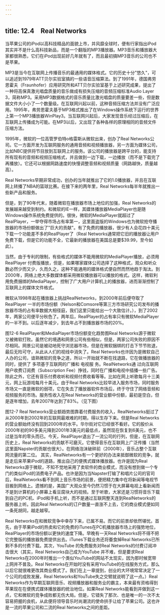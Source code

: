 ```yaml
---
---
---
```

title: 12.4　Real Networks
---



当苹果公司的iPod以高科技精品的面貌上市，并风靡全球时，便有行家指出iPod其实并不是什么高科技新品，而是一个翻版的MP3播放器。MP3音乐和播放器大家都很熟悉，它们在iPod出现前好几年就有了，而且最初搞MP3音乐的公司也不是苹果。

MP3是当今在互联网上传播音乐的最通用的媒体格式。它的历史十分"悠久"，可以追述到1979年ATT贝尔实验室搞的一些语音压缩算法。到了1991年，德国弗劳恩霍夫（Fraunhofer）应用研究所和ATT贝尔实验室基于上述研究成果，提出了一种将高保真激光唱盘质量的音乐做成有损失压缩的音频压缩标准Audio Layer 3，简称MP3。采用MP3数据格式的音乐质量比激光唱盘的质量要差一些，但是数据文件大小小了一个数量级。在互联网兴起以前，这种音频压缩方法并没有广泛应用。1995年，弗劳恩霍夫基于MP3格式推出了在Windows操作系统下运行的世界上第一个MP3播放器WinPlay3。当互联网兴起后，大家发现音乐经过压缩后，在互联网上传播成为可能。在MP3以后，又出现了各种各样的原理相同的音频文件压缩方法。

1995年，微软的一位高管罗伯特o格雷斯从微软出来，创办了Real Networks公司。它一方面开发为互联网服务的通用音频和视频播放器，另一方面为媒体公司，比如NBC提供将节目放到互联网上的服务。该公司的播放器是跨平台的，能支持所有现有的音频和视频压缩格式，并且做到一边下载，一边播放（而不是下载完了再播放）。它还可以根据网路速度的快慢调整音频和视频质量（网路越快，质量越高）。

Real Networks早期非常成功，创办的当年就推出了它的1.0播放器，并且在互联网上转播了NBA的篮球比赛。在接下来的两年里，Real Networks每半年就推出一些新产品和服务。

但是，到了90年代末，随着微软在播放器市场上地位的加强，Real Networks的发展越来越受到制约。和微软的IE一样，其媒体播放器MediaPlayer也是随Windows操作系统免费提供的。很快，微软的MediaPlayer就超过了RealPlayer，一举夺得市场占有率第一，这里面盗版的Windows也为微软抢夺播放器的市场份额做出了"巨大的贡献"。有了免费的播放器，很少有人会花四十美元下载一个功能差不多的RealPlayer了（Real Networks通常把它旧的播放器让用户免费下载，但是它的功能不全，它最新的播放器在美国总是要$39.99，至今如此）。

当然，由于专利的限制，有些格式的媒体不能用微软的MediaPlayer播放，必须用RealPlayer 付费版播放，但是，如果哪家媒体公司选择了这种格式，观众和听众数必然少而又少，久而久之，这种不能通用的媒体格式便自然而然地趋于淘汰。到2000年，网络上绝大多数媒体都采用微软播放器可以播放的格式。这样，微软利用免费捆绑的MediaPlayer，控制了广大用户计算机上的播放器，进而渐渐控制了互联网上的媒体文件格式。

微软从1998年起在播放器上挑战RealNetworks，到2000年前后便夺取了RealPlayer 一半的市场份额（Nelson和Comsore等第三方市场研究公司发布的播放器市场的占有率数据大相径庭，我们这里只能给出一个大致估计。），到了2002年，两家公司便平分秋色了。两年后，RealPlayer的占有率只有微软MediaPlayer的一半不到。以后逐年减少，到去年占不到播放器市场的20%。



图12-6 RealPlayer和MediaPlayer市场份额变化趋势图Real Networks源于微软又被微软打败。虽然它的境遇和网景公司有些相似，但是，两家公司失败的原因不尽相同。网景公司是被动地死守浏览器市场，但是在微软捆绑的打击下节节败退，最后无险可守，从此从人们的视线中消失了。Real Networks也许因为是微软自己人办的公司，谙熟微软的竞争之道，所以一开始就不断在找退路，它在做播放器的同时，提供了 多项基于互联网的广播和 电视服 务。RealNetworks通 过向互联网用户收费订阅费（Subscription Fee）挣钱，同时在广播和电视中插播一些广告。除此之外，它还有音乐付费收听和视频付费收看等等。比如在网上听歌每月十三美元，网上玩游戏每月十美元。由于Real Networks比较早进入服务市场，同时服务市场又一直是微软的弱项，它在失去了播放器软件市场后，终于守住了网络音频和视频服务的市场。服务性收入在Real Networks的营业额中份额，最初是空白，但是逐年增加，去年2007年达到了83%。（见下图）

图12-7 Real Networks营业额趋势图靠着付费服务的收入，RealNetworks挺过了从2000年到2002年的互联网最艰难的时期，得以生存下来。但是Real Networks的营业额始终没有回到2000年的水平。华尔街对它已经很不看好。它的股价从2000年初的90多美元降到2001年3美元的最低点，虽然现在恢复到6美元，也不过是当年的零头而已。今天，RealPlayer退出了一流公司的行列，但是，在互联网历史上，Real Networks的贡献不可磨灭。它使得音乐在互联网上广泛传播（当然这里面Napster的贡献也很大）。在网络泡沫破碎前（2000年），音乐占整个互联网流量的第二位。 其实，RealNetworks有一个更好的办法来抵御微软的竞争，就是走后来苹果iPod的道路，推出自己的便携式媒体播放器。也许是因为Real Networks源于微软，不知不觉地采用了卖软件的商业模式，而没有想到做一个专门的类似iPod的消费电子产品。也许是因为当Napster打输了和唱片公司的官司后，RealNetworks看不到网上音乐市场的前景，便把精力集中在将新闻等电视节目搬到网络上。遗憾的是，美国广大观众至今仍然习惯于在大屏幕电视上看新闻而不是到计算机的小屏幕上看豆腐块大的视频。至于听歌，大家还是习惯将音乐下载到自己的PC机、iPod和手机上听，而不是通过互联网整天连到RealNetworks的服务器上听。因此Real Networks的订户数量一直涨不上去，它的商业模式便如同一条死胡同，越走越窄。

Real Networks在和微软竞争中幸存下来，已属不易。而它的前景却依然堪忧。首先，由于苹果iPod的热卖和它的免费的iTunes在PC机播放器市场上的强势地位，RealPlayer的市场份额以更快的速度下降。早晚有一天Real Networks将不得不把它完整版的播放器免费提供出去。iTunes下载业务还将蚕食掉Real Networks已所剩不多的付费下载。其次，YouTube 的免费服务对Real Networks的付费订阅冲击很大（其实，Real Networks自己成为YouTube 并不难，但是要求Real Networks在2000年时推出一个类似YouTube的网站不太现实，因为那时候宽带上网并不普及。Real Networks在开始时没有采用YouTube的在线服务方式，那么以后它就很难更改其商业模式了。我们在上一章提到，创业的大环境常常决定了一个公司的成败发展，Real Networks和YouTube失之交臂就说明了这一点。）Real Networks作为早期互联网音乐、视频播放器和服务业的霸主，本来最有资格得到苹果现在在便携式媒体播放器的统治地位。如果Real Networks能看到并做到这一点，它和微软的竞争成败都无伤大局。但是，它错失了那次、也是唯一的一次不太容易把握的良机，从此便将领导音乐时尚潮流的使命拱手让给了苹果公司。这也许是一流的苹果公司和二流的Real Networks之间的差距。